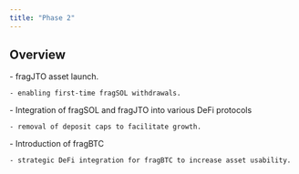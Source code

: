 ```yaml
---
title: "Phase 2"
---
```


## Overview

<Steps>
  <Step title="Stage 1 ">
    - fragJTO asset launch.

    - enabling first-time fragSOL withdrawals.

  </Step>
  <Step title="Stage 2">
    -  Integration of fragSOL and fragJTO into various DeFi protocols

    - removal of deposit caps to facilitate growth.

  </Step>
  <Step title="Stage 3">
    - Introduction of fragBTC

    - strategic DeFi integration for fragBTC to increase asset usability.

  </Step>
</Steps>
